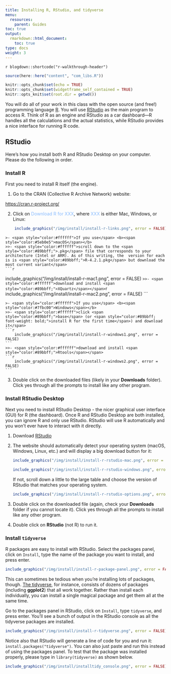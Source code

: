 ```yaml
---
title: Installing R, RStudio, and tidyverse
menu:
  resources:
    parent: Guides
toc: true
output:
  rmarkdown::html_document:
    toc: true
type: docs
weight: 3
---
```


`r blogdown::shortcode("r-walkthrough-header")`

```r
source(here::here("content", "com_libs.R"))
```

```r
knitr::opts_chunk$set(echo = TRUE)
knitr::opts_chunk$set(widgetframe_self_contained = TRUE) 
knitr::opts_knit$set(root.dir = getwd())
```

You will do all of your work in this class with the open source (and free!) programming language [R](https://cran.r-project.org/). You will use [RStudio](https://www.rstudio.com/) as the main program to access R. Think of R as an engine and RStudio as a car dashboard—R handles all the calculations and the actual statistics, while RStudio provides a nice interface for running R code.

<!--
## RStudio.cloud

Both R and RStudio are free, but it can sometimes be a pain to install and configure. To make life easier, you can use the free version of [RStudio.cloud](http://rstudio.cloud/) which lets you run a full instance of RStudio in your web browser with some limited capacity. However this means you won't have to install anything on your computer to get started with R. Over the course of the semester, you may want to wean yourself off of the service and install both R and RStudio these things locally.
-->

## RStudio

Here's how you install both R and RStudio Desktop on your computer. Please do the following in order.

### Install R

First you need to install R itself (the engine).

1. Go to the CRAN (Collective R Archive Network) website:
<center>

[https://cran.r-project.org/](https://cran.r-project.org/)

</center>

2. Click on <span style="color:#89bbff;">Download R for XXX</span>, where <span style="color:#89bbff;">XXX</span> is either Mac, Windows, or Linux:
```r
    include_graphics("/img/install/install-r-links.png", error = FALSE)
```
    >- <span style="color:#ffffff">If you use</span> <b><span style="color:#5eb0e5">macOS</span></b> 
    >>- <span style="color:#ffffff">scroll down to the <span style="color:#89bbff;">.pkg</span> file that corresponds to your architecture (Intel or ARM). As of this writing, the  version for each is is <span style="color:#89bbff;">R-4.2.1.pkg</span> but download the most current variant</span>
    ```r
include_graphics("/img/install/install-r-mac1.png", error = FALSE)
    ```
    >>- <span style="color:#ffffff">download and install <span style="color:#89bbff;">XQuartz</span></span>
    ```r
include_graphics("/img/install/install-r-mac2.png", error = FALSE)
    ```
    
    >- <span style="color:#ffffff">If you use</span> <b><span style="color:#7fbc00">Windows</span></b>
    >>- <span style="color:#ffffff">click <span style="color:#89bbff;">base</span> (or <span style="color:#89bbff; font-weight: bold;">install R for the first time</span>) and download it</span>
    ```r
        include_graphics("/img/install/install-r-windows1.png", error = FALSE)
    ```
    >>- <span style="color:#ffffff">download and install <span style="color:#89bbff;">Rtools</span></span>
    ```r
        include_graphics("/img/install/install-r-windows2.png", error = FALSE)
    ```
    
3. Double click on the downloaded files (likely in your **Downloads** folder). Click yes through all the prompts to install like any other program.


### Install RStudio Desktop

Next you need to install RStudio Desktop - the nicer graphical user interface (GUI) for R (the dashboard). Once R and RStudio Desktop are both installed, you can ignore R and only use RStudio. RStudio will use R automatically and you won't ever have to interact with it directly.

1. Download [RStudio](https://www.rstudio.com/products/rstudio/download/#download)

2. The website should automatically detect your operating system (macOS, Windows, Linux, etc.) and will display a big download button for it:

    ```r
    include_graphics("/img/install/install-r-rstudio-mac.png", error = FALSE)
    ```
    
    ```r
    include_graphics("/img/install/install-r-rstudio-windows.png", error = FALSE)
    ```

    If not, scroll down a little to the large table and choose the version of RStudio that matches your operating system.
    
    ```r
    include_graphics("/img/install/install-r-rstudio-options.png", error = FALSE)
    ```

3. Double click on the downloaded file (again, check your **Downloads** folder if you cannot locate it). Click yes through all the prompts to install like any other program.

4. Double click on **RStudio** (not R) to run it.


### Install `tidyverse`

R packages are easy to install with RStudio. Select the packages panel, click on `Install`, type the name of the package you want to install, and press enter.

```r
include_graphics("/img/install/install-r-package-panel.png", error = FALSE)
```
This can sometimes be tedious when you're installing lots of packages, though. [The tidyverse](https://www.tidyverse.org/), for instance, consists of dozens of packages (including **ggplot2**) that all work together. Rather than install each individually, you can install a single magical package and get them all at the same time.

Go to the packages panel in RStudio, click on `Install`, type `tidyverse`, and press enter. You'll see a bunch of output in the RStudio console as all the tidyverse packages are installed.

```r
include_graphics("/img/install/install-r-tidyverse.png", error = FALSE)
```

Notice also that RStudio will generate a line of code for you and run it: `install.packages("tidyverse")`. You can also just paste and run this instead of using the packages panel. To test that the package was installed properly, please type in `library(tidyverse)` as shown below.

```r
include_graphics("/img/install/installtidy_console.png", error = FALSE)
```
